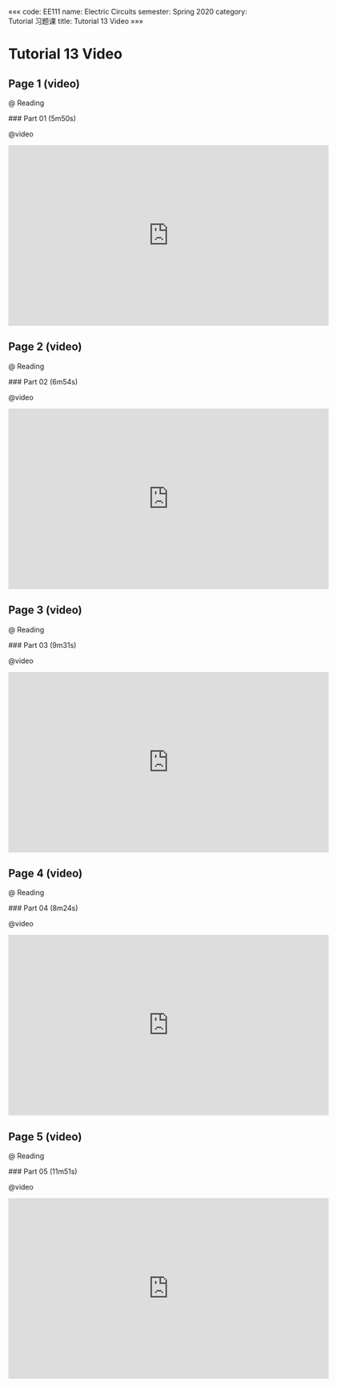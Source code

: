 «««
code: EE111
name: Electric Circuits
semester: Spring 2020
category: Tutorial 习题课
title: Tutorial 13 Video
»»»

# Tutorial 13 Video

## Page 1 (video)

@ Reading

<div class="markdown-body">
### Part 01 (5m50s)
</div>

@video

<iframe src="https://watchsb.com/e/y55h3c7bv4ey.html" frameborder=0 marginwidth=0 marginheight=0 scrolling=no width=640 height=360 allowfullscreen></iframe>


## Page 2 (video)

@ Reading

<div class="markdown-body">
### Part 02 (6m54s)
</div>

@video

<iframe src="https://watchsb.com/e/ons4368k9ise.html" frameborder=0 marginwidth=0 marginheight=0 scrolling=no width=640 height=360 allowfullscreen></iframe>


## Page 3 (video)

@ Reading

<div class="markdown-body">
### Part 03 (9m31s)
</div>

@video

<iframe src="https://watchsb.com/e/kuwlpa7a28kk.html" frameborder=0 marginwidth=0 marginheight=0 scrolling=no width=640 height=360 allowfullscreen></iframe>


## Page 4 (video)

@ Reading

<div class="markdown-body">
### Part 04 (8m24s)
</div>

@video

<iframe src="https://watchsb.com/e/13yr2dwsg8tm.html" frameborder=0 marginwidth=0 marginheight=0 scrolling=no width=640 height=360 allowfullscreen></iframe>


## Page 5 (video)

@ Reading

<div class="markdown-body">
### Part 05 (11m51s)
</div>

@video

<iframe src="https://watchsb.com/e/clfl01hibigm.html" frameborder=0 marginwidth=0 marginheight=0 scrolling=no width=640 height=360 allowfullscreen></iframe>


